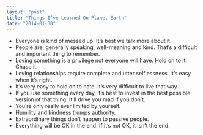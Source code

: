 ```yaml
---
layout: "post"
title: "Things I’ve Learned On Planet Earth"
date: "2014-01-30"
---
```


- Everyone is kind of messed up. It’s best we talk more about it.
- People are, generally speaking, well-meaning and kind. That’s a difficult and
  important thing to remember.
- Loving something is a privilege not everyone will have. Hold on to it. Chase
  it.
- Loving relationships require complete and utter selflessness. It’s easy when
  it’s right.
- It’s very easy to hold on to hate. It’s very difficult to live that way.
- If you use something every day, it’s best to invest in the best possible
  version of that thing. It’ll drive you mad if you don’t.
- You’re only really ever limited by yourself.
- Humility and kindness trumps authority.
- Extraordinary things don’t happen to passive people.
- Everything will be OK in the end. If it’s not OK, it isn’t the end.
